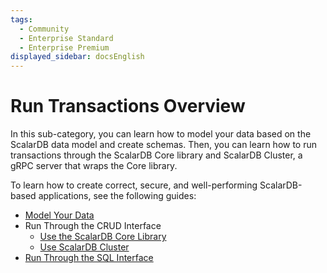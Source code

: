 ```yaml
---
tags:
  - Community
  - Enterprise Standard
  - Enterprise Premium
displayed_sidebar: docsEnglish
---
```


# Run Transactions Overview

In this sub-category, you can learn how to model your data based on the ScalarDB data model and create schemas. Then, you can learn how to run transactions through the ScalarDB Core library and ScalarDB Cluster, a gRPC server that wraps the Core library.

To learn how to create correct, secure, and well-performing ScalarDB-based applications, see the following guides:

- [Model Your Data](data-modeling.mdx)
- Run Through the CRUD Interface
  - [Use the ScalarDB Core Library](run-transactions-through-scalardb-core-library.mdx)
  - [Use ScalarDB Cluster](scalardb-cluster/run-transactions-through-scalardb-cluster.mdx)
- [Run Through the SQL Interface](scalardb-cluster/run-transactions-through-scalardb-cluster-sql.mdx)
